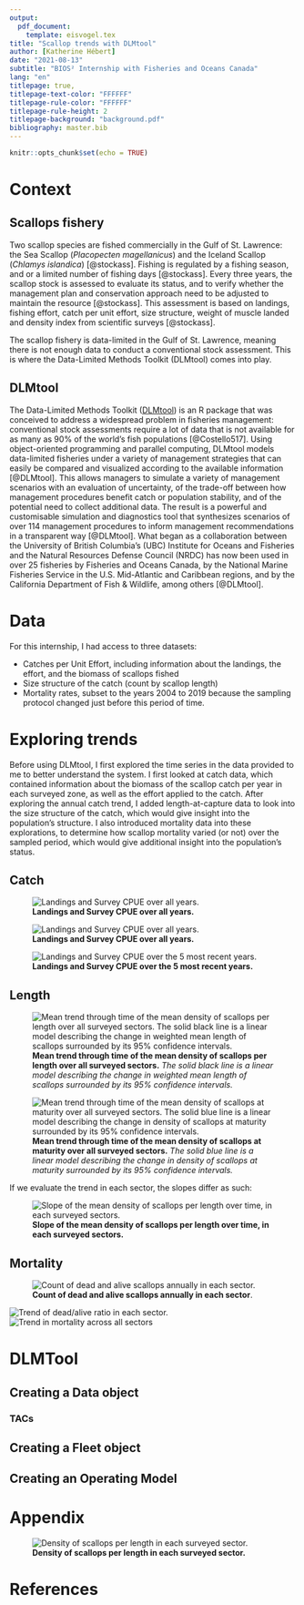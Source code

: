 ```yaml
---
output: 
  pdf_document:
    template: eisvogel.tex
title: "Scallop trends with DLMtool"
author: [Katherine Hébert]
date: "2021-08-13"
subtitle: "BIOS² Internship with Fisheries and Oceans Canada"
lang: "en"
titlepage: true,
titlepage-text-color: "FFFFFF"
titlepage-rule-color: "FFFFFF"
titlepage-rule-height: 2
titlepage-background: "background.pdf"
bibliography: master.bib
---
```


```r
knitr::opts_chunk$set(echo = TRUE)
```


# Context

## Scallops fishery

Two scallop species are fished commercially in the Gulf of St. Lawrence: the Sea Scallop (*Placopecten magellanicus*) and the Iceland Scallop (*Chlamys islandica*) [@stockass]. Fishing is regulated by a fishing season, and or a limited number of fishing days [@stockass]. Every three years, the scallop stock is assessed to evaluate its status, and to verify whether the management plan and conservation approach need to be adjusted to maintain the resource [@stockass]. This assessment is based on landings, fishing effort, catch per unit effort, size structure, weight of muscle landed and density index from scientific surveys [@stockass].

The scallop fishery is data-limited in the Gulf of St. Lawrence, meaning there is not enough data to conduct a conventional stock assessment. This is where the Data-Limited Methods Toolkit (DLMtool) comes into play.

## DLMtool

The Data-Limited Methods Toolkit ([DLMtool](https://www.datalimitedtoolkit.org/)) is an R package that was conceived to address a widespread problem in fisheries management: conventional stock assessments require a lot of data that is not available for as many as 90% of the world’s fish populations [@Costello517]. Using object-oriented programming and parallel computing, DLMtool models data-limited fisheries under a variety of management strategies that can easily be compared and visualized according to the available information [@DLMtool]. This allows managers to simulate a variety of management scenarios with an evaluation of uncertainty, of the trade-off between how management procedures benefit catch or population stability, and of the potential need to collect additional data. The result is a powerful and customisable simulation and diagnostics tool that synthesizes scenarios of over 114 management procedures to inform management recommendations in a transparent way [@DLMtool]. What began as a collaboration  between the University of British Columbia’s (UBC) Institute for Oceans and Fisheries and the Natural Resources Defense Council (NRDC) has now been used in over 25 fisheries by Fisheries and Oceans Canada, by the National Marine Fisheries Service in the U.S. Mid-Atlantic and Caribbean regions, and by the California Department of Fish & Wildlife, among others [@DLMtool].

\newpage

# Data

For this internship, I had access to three datasets:

- Catches per Unit Effort, including information about the landings, the effort, and the biomass of scallops fished 
- Size structure of the catch (count by scallop length)
- Mortality rates, subset to the years 2004 to 2019 because the sampling protocol changed just before this period of time.

# Exploring trends

Before using DLMtool, I first explored the time series in the data provided to me to better understand the system. I first looked at catch data, which contained information about the biomass of the scallop catch per year in each surveyed zone, as well as the effort applied to the catch. After exploring the annual catch trend, I added length-at-capture data to look into the size structure of the catch, which would give insight into the population's structure. I also introduced mortality data into these explorations, to determine how scallop mortality varied (or not) over the sampled period, which would give additional insight into the population's status.

## Catch 

![**Landings and Survey CPUE over all years.**](figures/CPUE_Landings_alltime.png)

![**Landings and Survey CPUE over all years.**](figures/CPUE_Landings_Historical.png)

![**Landings and Survey CPUE over the 5 most recent years.**](figures/CPUE_Landings_05Recent.png)

## Length 


![**Mean trend through time of the mean density of scallops per length over all surveyed sectors.** *The solid black line is a linear model describing the change in weighted mean length of scallops surrounded by its 95% confidence intervals.*](figures/meanlengths_lm_boxplot.png)

![**Mean trend through time of the mean density of scallops at maturity over all surveyed sectors.** *The solid blue line is a linear model describing the change in density of scallops at maturity surrounded by its 95% confidence intervals.*](figures/Percent_MatureScallops.png)

If we evaluate the trend in each sector, the slopes differ as such:

![**Slope of the mean density of scallops per length over time, in each surveyed sectors.**](figures/meanlengths_lmm_slopespersector.png)


## Mortality 

![**Count of dead and alive scallops annually in each sector**.](figures/mortality_barplot.png)


![**Trend of dead/alive ratio in each sector**.](figures/mortality_persector.png)
![**Trend in mortality across all sectors**](figures/mortality_overall.png)



\newpage

# DLMTool

## Creating a Data object

### TACs

## Creating a Fleet object

## Creating an Operating Model

\newpage

# Appendix

![**Density of scallops per length in each surveyed sector.**](figures/density_lengths_persector.png)


\newpage 

# References
